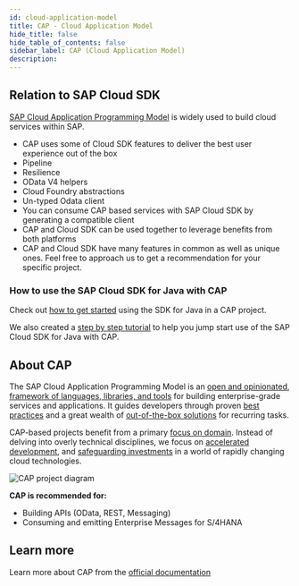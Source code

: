 ```yaml
---
id: cloud-application-model
title: CAP - Cloud Application Model
hide_title: false
hide_table_of_contents: false
sidebar_label: CAP (Cloud Application Model)
description:
---
```


## Relation to SAP Cloud SDK ##

[SAP Cloud Application Programming Model](https://cap.cloud.sap/docs/) is widely used to build cloud services within SAP.

- CAP uses some of Cloud SDK features to deliver the best user experience out of the box
 - Pipeline
 - Resilience
 - OData V4 helpers
 - Cloud Foundry abstractions
 - Un-typed Odata client
- You can consume CAP based services with SAP Cloud SDK by generating a compatible client
- CAP and Cloud SDK can be used together to leverage benefits from both platforms
- CAP and Cloud SDK have many features in common as well as unique ones. Feel free to approach us to get a recommendation for your specific project.

### How to use the SAP Cloud SDK for Java with CAP

Check out [how to get started](/docs/java/guides/cap-sdk-integration) using the SDK for Java in a CAP project.

We also created a [step by step tutorial](https://developers.sap.com/tutorials/cloudsdk-integrate-cap.html) to help you jump start use of the SAP Cloud SDK for Java with CAP.

## About CAP ##

The SAP Cloud Application Programming Model is an [open and opinionated](https://cap.cloud.sap/docs/about/#design-principles), [framework of languages, libraries, and tools](https://cap.cloud.sap/docs/about/#design-principles) for building enterprise-grade services and applications. It guides developers through proven [best practices](https://cap.cloud.sap/docs/about/#best-practices) and a great wealth of [out-of-the-box solutions](https://cap.cloud.sap/docs/about/features) for recurring tasks.

CAP-based projects benefit from a primary [focus on domain](https://cap.cloud.sap/docs/about/#domain-models). Instead of delving into overly technical disciplines, we focus on [accelerated development](https://cap.cloud.sap/docs/about/#grow-as-you-go), and [safeguarding investments](https://cap.cloud.sap/docs/about/#platform-agnostic) in a world of rapidly changing cloud technologies.

![CAP project diagram](https://cap.cloud.sap/docs/assets/overview.png )

**CAP is recommended for:**

- Building APIs (OData, REST, Messaging)
- Consuming and emitting Enterprise Messages for S/4HANA

## Learn more ##
Learn more about CAP from the [official documentation](https://cap.cloud.sap/docs/)

